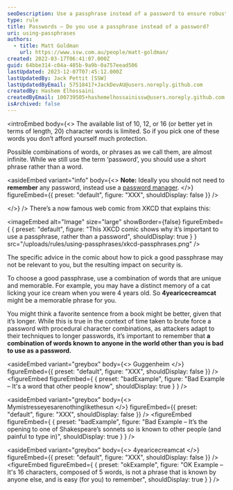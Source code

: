 ```yaml
---
seoDescription: Use a passphrase instead of a password to ensure robust online security with infinite combinations of words and phrases.
type: rule
title: Passwords – Do you use a passphrase instead of a password?
uri: using-passphrases
authors:
  - title: Matt Goldman
    url: https://www.ssw.com.au/people/matt-goldman/
created: 2022-03-17T06:41:07.000Z
guid: 64bbe314-c04a-485b-9a9b-0a757eead506
lastUpdated: 2023-12-07T07:45:12.000Z
lastUpdatedBy: Jack Pettit [SSW]
lastUpdatedByEmail: 57518417+JackDevAU@users.noreply.github.com
createdBy: Hashem Elhossaini
createdByEmail: 100739505+hashemelhossainissw@users.noreply.github.com
isArchived: false
---
```


<introEmbed
  body={<>
The available list of 10, 12, or 16 (or better yet in terms of length, 20) character words is limited. So if you pick one of these words you don’t afford yourself much protection.

Possible combinations of words, or phrases as we call them, are almost infinite. While we still use the term ‘password’, you should use a short phrase rather than a word.


<asideEmbed
  variant="info"
  body={<>
    **Note:** Ideally you should not need to **remember** any password, instead use a [password manager](/password-manager).
  </>}
  figureEmbed={{
    preset: "default",
    figure: "XXX",
    shouldDisplay: false
  }}
/>

  </>}
/>
There’s a now famous web comic from XKCD that explains this:


<imageEmbed
  alt="Image"
  size="large"
  showBorder={false}
  figureEmbed={ {
    preset: "default",
    figure: "This XKCD comic shows why it’s important to use a passphrase, rather than a password",
    shouldDisplay: true
  } }
  src="/uploads/rules/using-passphrases/xkcd-passphrases.png"
/>


The specific advice in the comic about how to pick a good passphrase may not be relevant to you, but the resulting impact on security is.

To choose a good passphrase, use a combination of words that are unique and memorable. For example, you may have a distinct memory of a cat licking your ice cream when you were 4 years old. So **4yearicecreamcat** might be a memorable phrase for you.

You might think a favorite sentence from a book might be better, given that it’s longer. While this is true in the context of time taken to brute force a password with procedural character combinations, as attackers adapt to their techniques to longer passwords, it’s important to remember that **a combination of words known to anyone in the world other than you is bad to use as a password.**


<asideEmbed
  variant="greybox"
  body={<>
    Guggenheim
  </>}
  figureEmbed={{
    preset: "default",
    figure: "XXX",
    shouldDisplay: false
  }}
/>
<figureEmbed figureEmbed={ {
  preset: "badExample",
  figure: "Bad Example – It's a word that other people know",
  shouldDisplay: true
} } />



<asideEmbed
  variant="greybox"
  body={<>
    Mymistresseyesarenothinglikethesun
  </>}
  figureEmbed={{
    preset: "default",
    figure: "XXX",
    shouldDisplay: false
  }}
/>
<figureEmbed figureEmbed={ {
  preset: "badExample",
  figure: "Bad Example – It’s the opening to one of Shakespeare’s sonnets so is known to other people (and painful to type in)",
  shouldDisplay: true
} } />



<asideEmbed
  variant="greybox"
  body={<>
    4yearicecreamcat
  </>}
  figureEmbed={{
    preset: "default",
    figure: "XXX",
    shouldDisplay: false
  }}
/>
<figureEmbed figureEmbed={ {
  preset: "okExample",
  figure: "OK Example – It's 16 characters, composed of 5 words, is not a phrase that is known by anyone else, and is easy (for you) to remember",
  shouldDisplay: true
} } />
